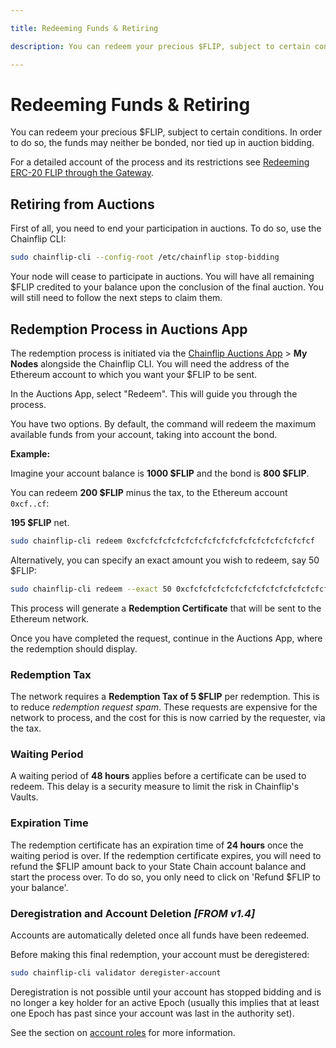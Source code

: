 ```yaml
---

title: Redeeming Funds & Retiring

description: You can redeem your precious $FLIP, subject to certain conditions. In order to do so, the funds may neither be bonded, nor tied up in auction bidding.

---
```



# Redeeming Funds & Retiring

You can redeem your precious $FLIP, subject to certain conditions. In order to do so, the funds may neither be bonded, nor tied up in auction bidding.

For a detailed account of the process and its restrictions see [Redeeming ERC-20 FLIP through the Gateway](../../concepts/validator-network/state-chain-flip-gateway#redeeming-erc-20-flip-through-the-gateway).

## Retiring from Auctions

First of all, you need to end your participation in auctions. To do so, use the Chainflip CLI:

```bash copy
sudo chainflip-cli --config-root /etc/chainflip stop-bidding
```

Your node will cease to participate in auctions. You will have all remaining $FLIP credited to your balance upon the conclusion of the final auction. You will still need to follow the next steps to claim them.

## Redemption Process in Auctions App 

The redemption process is initiated via the [Chainflip Auctions App](https://auctions.chainflip.io/auctions) > **My Nodes** alongside the Chainflip CLI. You will need the address of the Ethereum account to which you want your $FLIP to be sent.

In the Auctions App, select "Redeem". This will guide you through the process.

You have two options. By default, the command will redeem the maximum available funds from your account, taking into account the bond. 

**Example:** 

Imagine your account balance is **1000 \$FLIP** and the bond is **800 \$FLIP**. 

You can redeem **200 \$FLIP** minus the tax, to the Ethereum account `0xcf..cf`: 

**195 \$FLIP** net.

```bash copy
sudo chainflip-cli redeem 0xcfcfcfcfcfcfcfcfcfcfcfcfcfcfcfcfcfcfcfcf
```

Alternatively, you can specify an exact amount you wish to redeem, say 50 $FLIP:

```bash copy
sudo chainflip-cli redeem --exact 50 0xcfcfcfcfcfcfcfcfcfcfcfcfcfcfcfcfcfcfcfcf
```

This process will generate a **Redemption Certificate** that will be sent to the Ethereum network.

Once you have completed the request, continue in the Auctions App, where the redemption should display.

### Redemption Tax

The network requires a **Redemption Tax of 5 $FLIP** per redemption. This is to reduce *redemption request spam*. These requests are expensive for the network to process, and the cost for this is now carried by the requester, via the tax.

### Waiting Period

A waiting period of **48 hours** applies before a certificate can be used to redeem. This delay is a security measure to limit the risk in Chainflip's Vaults.

### Expiration Time

The redemption certificate has an expiration time of **24 hours** once the waiting period is over. If the redemption certificate expires, you will need to refund the \$FLIP amount back to your State Chain account balance and start the process over. To do so, you only need to click on 'Refund $FLIP to your balance'.

### Deregistration and Account Deletion *[FROM v1.4]*

Accounts are automatically deleted once all funds have been redeemed.

Before making this final redemption, your account must be deregistered:

```bash copy
sudo chainflip-cli validator deregister-account
```

Deregistration is not possible until your account has stopped bidding and is no longer a key holder for an active Epoch (usually this implies that at least one Epoch has past since your account was last in the authority set).

See the section on [account roles](/pages/integration/account-roles) for more information.
